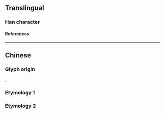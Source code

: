 {{also|倉}}
{{character info/new}}
==Translingual==

===Han character===
{{Han char|rn=9|rad=人|as=02|sn=4|four=|canj=OSU|ids=⿱人㔾}}

====References====
{{Han ref|kx=0092.051|hdz=10105.060|uh=4ED3}}

----

==Chinese==

===Glyph origin===
{{Han simp|倉}}.

===Etymology 1===
{{zh-see|倉}}

===Etymology 2===
{{zh-see|艙|ss}}